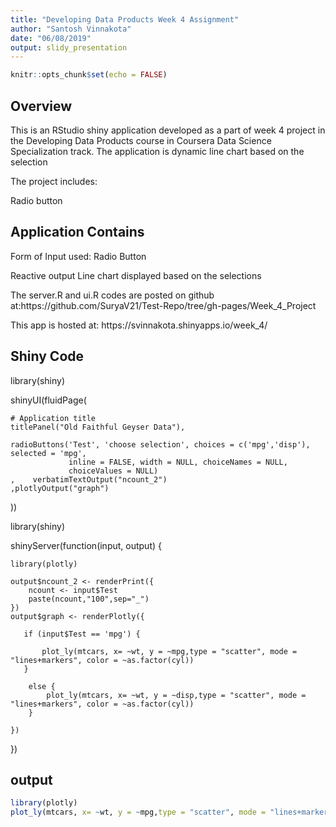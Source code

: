 ```yaml
---
title: "Developing Data Products Week 4 Assignment"
author: "Santosh Vinnakota"
date: "06/08/2019"
output: slidy_presentation
---
```


```r
knitr::opts_chunk$set(echo = FALSE)
```

## Overview


This is an RStudio shiny application developed as a part of week 4 project in the Developing Data Products course in Coursera Data Science Specialization track. The application is dynamic line chart based on the selection

The project includes:

Radio button 



## Application Contains

Form of Input used: Radio Button

Reactive output Line chart displayed based on the selections

The server.R and ui.R codes are posted on github at:https://github.com/SuryaV21/Test-Repo/tree/gh-pages/Week_4_Project

This app is hosted at: https://svinnakota.shinyapps.io/week_4/

## Shiny Code

library(shiny)


shinyUI(fluidPage(

    # Application title
    titlePanel("Old Faithful Geyser Data"),
    
    radioButtons('Test', 'choose selection', choices = c('mpg','disp'), selected = 'mpg',
                 inline = FALSE, width = NULL, choiceNames = NULL,
                 choiceValues = NULL)
    ,    verbatimTextOutput("ncount_2")
    ,plotlyOutput("graph")
    
))

library(shiny)


shinyServer(function(input, output) {

    library(plotly)
   
    output$ncount_2 <- renderPrint({
        ncount <- input$Test
        paste(ncount,"100",sep="_")
    })
    output$graph <- renderPlotly({

       if (input$Test == 'mpg') {
           
           plot_ly(mtcars, x= ~wt, y = ~mpg,type = "scatter", mode = "lines+markers", color = ~as.factor(cyl))
       }
       
        else {
            plot_ly(mtcars, x= ~wt, y = ~disp,type = "scatter", mode = "lines+markers", color = ~as.factor(cyl))  
        }
        
    })

})




## output

``` r
library(plotly)
plot_ly(mtcars, x= ~wt, y = ~mpg,type = "scatter", mode = "lines+markers", color = ~as.factor(cyl))
```



